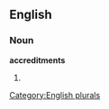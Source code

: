 ==English==

===Noun===
'''accreditments'''

# {{plural of|[[accreditment]]}}

[[Category:English plurals]]